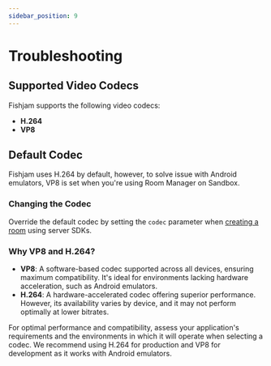 ```yaml
---
sidebar_position: 9
---
```


# Troubleshooting

## Supported Video Codecs

Fishjam supports the following video codecs:

- **H.264**
- **VP8**

## Default Codec

Fishjam uses H.264 by default, however, to solve issue with Android emulators, VP8 is set when you're using Room Manager on Sandbox.

### Changing the Codec

Override the default codec by setting the `codec` parameter when [creating a room](/api/server/interfaces/RoomConfig#videocodec) using server SDKs.

### Why VP8 and H.264?

- **VP8**: A software-based codec supported across all devices, ensuring maximum compatibility. It's ideal for environments lacking hardware acceleration, such as Android emulators.
- **H.264**: A hardware-accelerated codec offering superior performance. However, its availability varies by device, and it may not perform optimally at lower bitrates.

For optimal performance and compatibility, assess your application's requirements and the environments in which it will operate when selecting a codec.
We recommend using H.264 for production and VP8 for development as it works with Android emulators.
